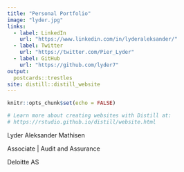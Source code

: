 ```yaml
---
title: "Personal Portfolio"
image: "lyder.jpg"
links:
  - label: LinkedIn
    url: "https://www.linkedin.com/in/lyderaleksander/"
  - label: Twitter
    url: "https://twitter.com/Pier_Lyder"
  - label: GitHub
    url: "https://github.com/lyder7"
output:
  postcards::trestles
site: distill::distill_website
---
```


```r
knitr::opts_chunk$set(echo = FALSE)

# Learn more about creating websites with Distill at:
# https://rstudio.github.io/distill/website.html

```



Lyder Aleksander Mathisen

Associate | Audit and Assurance

Deloitte AS


